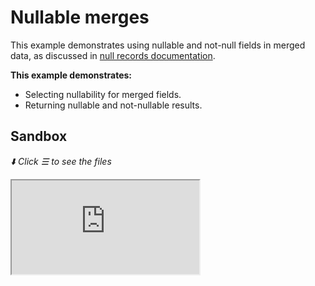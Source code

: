 # Nullable merges

This example demonstrates using nullable and not-null fields in merged data, as discussed in
[null records documentation](/docs/approaches/type-merging#null-records).

**This example demonstrates:**

- Selecting nullability for merged fields.
- Returning nullable and not-nullable results.

## Sandbox

_⬇️ Click ☰ to see the files_

<iframe
  src="https://codesandbox.io/embed/github/ardatan/schema-stitching/tree/master/examples/type-merging-nullables?codemirror=1&fontsize=14&initialpath=/graphql&theme=dark"
  className="mt-6 w-full h-[500px] rounded-md"
  title="type-merging-nullables"
  allow="geolocation; microphone; camera; midi; vr; accelerometer; gyroscope; payment; ambient-light-sensor; encrypted-media; usb"
  sandbox="allow-forms allow-modals allow-popups allow-presentation allow-same-origin allow-scripts"
/>

> You can also see the project on GitHub
> [here](https://github.com/ardatan/schema-stitching/tree/master/examples/type-merging-nullables).

The following service is available for interactive queries:

- **Stitched gateway:** listening on 4000/graphql

For simplicity, all subservices in this example are run locally by the gateway server. You could
easily break out any subservice into a standalone remote server following the
[combining local and remote schemas](/handbook/foundation/combining-local-and-remote-schemas)
example.

## Summary

This example explores the subtleties of nullable fields and returns within a stitched schema. The
primary focus of this example is the Reviews service, where the `User` and `Product` types take
slightly different approaches to the nullability of their respective `reviews` association. For
context, start the gateway and try running this query:

```graphql
query {
  users(ids: [2]) {
    username
    reviews {
      body
    }
  }
  products(upcs: [2]) {
    name
    reviews {
      body
    }
  }
}
```

This query fetches a user and a product, both without any associated reviews. You'll notice they
handle this empty association in slightly different ways:

```json
{
  "data": {
    "users": [
      {
        "username": "bigvader23",
        "reviews": []
      }
    ],
    "products": [
      {
        "name": "Toothbrush",
        "reviews": null
      }
    ]
  }
}
```

### Not-null associations

First go into the Reviews service and compare its `User` type to the implementation of its `_users`
query resolver:

**schema:**

```graphql
type User {
  id: ID!
  reviews: [Review]!
}
```

**query resolver:**

```js
_users: (root, { ids }) => ids.map(id => ({ id }))
```

In this implementation, _any_ ID submitted to the `_users` query will be treated as a valid record
and may resolve a result, for example:

```graphql
query {
  _users(ids: ["DOES_NOT_EXIST"]) {
    id
    reviews {
      body
    }
  }
}

# --> [{ id: 'DOES_NOT_EXIST', reviews: [] }]
```

What's odd here is that the Reviews service is resolving a record for the `"DOES_NOT_EXIST"` ID on
the blind assumption that it must exist somewhere else. In effect, the query is parroting all input
into a legitimized result. Should it? That's entirely up to your own service architecture. One
possible advantage of this pattern is that the not-null `reviews:[Review]!` association works
because the service always guarentees a record with valid fields.

### Nullable associations

Now go into the Reviews service and compare its `Product` type to the implementation of its
`_products` query resolver:

**schema:**

```graphql
type Product {
  upc: ID!
  reviews: [Review]
}
```

**query resolver:**

```js
_products: (root, { upcs }) =>
  upcs.map(upc => (reviews.find(r => r.productUpc === upc) ? { upc } : null))
```

In this implementation, only product UPCs that match a review in the database are treated as valid
records. Unknown records simply return null without errors, for example:

```graphql
query {
  _products(upcs: ["DOES_NOT_EXIST"]) {
    upc
    reviews {
      body
    }
  }
}

# --> [null]
```

From a pure service-oriented architecture perspective, this result makes a lot more sense because
the Reviews service abstains from opinion on unknown IDs; it neither legitimizes them with a result,
nor delegitimizes them with an error. The only caveat for this to work is that the
`reviews:[Review]` association must be nullable because a value may not always be returned. The
`upc:ID!` field may still be not-null because it is part of the Product type `selectionSet` (in
`index.js`), and therefore will always be collected from other services.

### Which approach is correct?

That depends. What are your requirements, and what makes the most sense? In general, erring on the
side of returning null rather than a fabricated record is probably the more "pure" approach.
